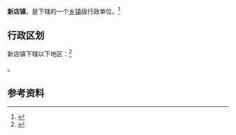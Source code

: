 {{中国乡级行政区|32/03/81/110/000}}

'''新店镇'''，是{{PRC admin/fullname|32/03/81/110/000|3}}下辖的一个[[乡镇|乡镇]]级行政单位。<ref>{{PRC admin/ref sgc|{{PRC admin/parent|32/03/81/110/000}}}}</ref>

== 行政区划 ==

新店镇下辖以下地区：<ref>{{PRC admin/ref sgc|32/03/81/110/000}}</ref>

{{PRC admin/children|32/03/81/110/000}}。

== 参考资料 ==

{{reflist}}

{{行政区划小作品}}
{{PRC admin/navcat|32/03/81/110/000}}